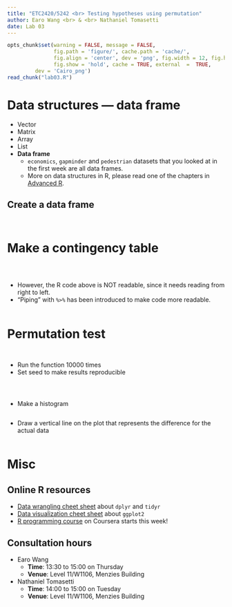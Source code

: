 ```yaml
---
title: "ETC2420/5242 <br> Testing hypotheses using permutation"
author: Earo Wang <br> & <br> Nathaniel Tomasetti 
date: Lab 03
---
```


```r
opts_chunk$set(warning = FALSE, message = FALSE, 
			   fig.path = 'figure/', cache.path = 'cache/', 
			   fig.align = 'center', dev = 'png', fig.width = 12, fig.height = 7, 
			   fig.show = 'hold', cache = TRUE, external  =  TRUE,
         dev = 'Cairo_png')
read_chunk("lab03.R")
```

# Data structures --- data frame

* Vector
* Matrix
* Array
* List
* **Data frame**
    + `economics`, `gapminder` and `pedestrian` datasets that you looked at in the
      first week are all data frames.
    * More on data structures in R, please read one of the chapters in [Advanced R](http://adv-r.had.co.nz/Data-structures.html).

## Create a data frame

```r
```

```r
```

# Make a contingency table

```r
```

<center>
```r
```
</center>

```r
```

* However, the R code above is NOT readable, since it needs reading from right to left.
* "Piping" with `%>%` has been introduced to make code more readable.

```r
```

# Permutation test

```r
```

```r
```

* Run the function 10000 times
* Set seed to make results reproducible

```r
```

```r
```

```r
```

* Make a histogram

```r
```

* Draw a vertical line on the plot that represents the difference for the actual data

```r
```

# Misc

## Online R resources

* [Data wrangling cheet sheet](https://www.rstudio.com/wp-content/uploads/2015/02/data-wrangling-cheatsheet.pdf)
  about `dplyr` and `tidyr`
* [Data visualization cheet sheet](https://www.rstudio.com/wp-content/uploads/2015/03/ggplot2-cheatsheet.pdf)
  about `ggplot2`
* [R programming course](https://www.coursera.org/learn/r-programming) on Coursera starts this week!

## Consultation hours

* Earo Wang
    * **Time**: 13:30 to 15:00 on Thursday
    * **Venue**: Level 11/W1106, Menzies Building
* Nathaniel Tomasetti
    * **Time**: 14:00 to 15:00 on Tuesday
    * **Venue**: Level 11/W1106, Menzies Building

<meta name="copyright" content="LICENSE: CC BY-NC 3.0 US" />
